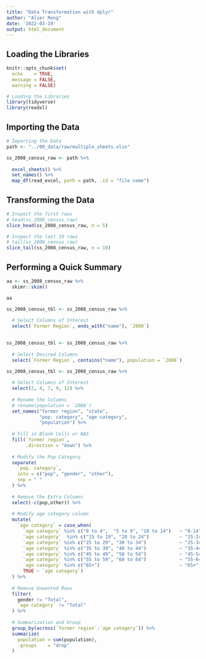 ```yaml
---
title: "Data Transformation with dplyr"
author: "Alier Reng"
date: '2022-03-19'
output: html_document
---
```


## Loading the Libraries

```r
knitr::opts_chunk$set(
  echo    = TRUE,
  message = FALSE,
  warning = FALSE)

# Loading the Libraries
library(tidyverse)
library(readxl)
```

## Importing the Data

```r
# Importing the Data
path <- "../00_data/raw/multiple_sheets.xlsx"

ss_2008_census_raw <- path %>% 
  
  excel_sheets() %>% 
  set_names() %>% 
  map_df(read_excel, path = path, .id = "file name")
```

## Transforming the Data

```r
# Inspect the first rows
# head(ss_2008_census_raw)
slice_head(ss_2008_census_raw, n = 5)
```

```r
# Inspect the last 10 rows
# tail(ss_2008_census_raw)
slice_tail(ss_2008_census_raw, n = 10)
```

## Performing a Quick Summary

```r
aa <- ss_2008_census_raw %>% 
  skimr::skim()

aa
```

```r
ss_2008_census_tbl <- ss_2008_census_raw %>% 
  
  # Select Columns of Interest
  select(`Former Region`, ends_with("name"), `2008`)
  
```

```r
ss_2008_census_tbl <- ss_2008_census_raw %>% 
  
  # Select Desired Columns
  select(`Former Region`, contains("name"), population = `2008`)
```

```r
ss_2008_census_tbl <- ss_2008_census_raw %>% 
  
  # Select Columns of Interest
  select(2, 4, 7, 9, 12) %>% 
  
  # Rename the Columns
  # rename(population = `2008`)
  set_names("former region", "state", 
            "pop. category", "age category", 
            "population") %>% 
  
  # Fill in Blank Cells or NAS
  fill(`former region`,
       .direction = "down") %>% 
  
  # Modify the Pop Category
  separate(
    `pop. category`, 
    into = c("pop", "gender", "other"),
    sep = " "
  ) %>% 
  
  # Remove the Extra Columns
  select(-c(pop,other)) %>% 
  
  # Modify age category column
  mutate(
    `age category` = case_when(
      `age category` %in% c("0 to 4",  "5 to 9", "10 to 14")   ~ "0-14",
      `age category`  %in% c("15 to 19", "20 to 24")           ~ "15-24",
      `age category` %in% c("25 to 29", "30 to 34")            ~ "25-34", 
      `age category` %in% c("35 to 39", "40 to 44")            ~ "35-44",
      `age category` %in% c("45 to 49", "50 to 54")            ~ "45-54",
      `age category` %in% c("55 to 59", "60 to 64")            ~ "55-64",
      `age category` %in% c("65+")                             ~ "65+",
      TRUE ~ `age category`)
  ) %>% 
  
  # Remove Unwanted Rows
  filter(
    gender != "Total",
    `age category` != "Total"
  ) %>% 
  
  # Summarization and Group
  group_by(across(`former region`:`age category`)) %>% 
  summarize(
    population = sum(population),
    .groups    = "drop"
  )
```

